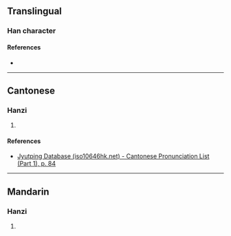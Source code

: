 {{character info}}
==Translingual==

===Han character===
{{Han char|rn=30|rad=口|as=19|sn=22|four=|canj=RMMP,XRMMP|ids=⿰口麗}}

====References====
* {{Han ref|kx=0215.090|dkj=04628|hdz=10707.140|uh=56C7|ud=22215}}

----

==Cantonese==

===Hanzi===
{{yue-hanzi|jyut=[[lai6]]|y=lai6}}

# {{rfdef|yue|sort=口19}}

====References====
* [http://www.iso10646hk.net/jp/document/download.jsp Jyutping Database (iso10646hk.net) - Cantonese Pronunciation List (Part 1), p. 84]

----

==Mandarin==

===Hanzi===
{{cmn-hanzi|pin=[[lì]] ([[li4]])|wg=li<sup>4</sup>}}

# {{rfdef|cmn|sort=口19}}